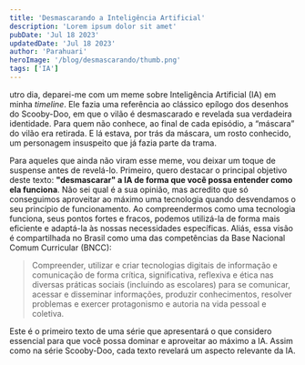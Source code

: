 ```yaml
---
title: 'Desmascarando a Inteligência Artificial'
description: 'Lorem ipsum dolor sit amet'
pubDate: 'Jul 18 2023'
updatedDate: 'Jul 18 2023'
author: 'Parahuari'
heroImage: '/blog/desmascarando/thumb.png'
tags: ['IA']
---
```


<CapitalLetter letter='O' />utro dia, deparei-me com um meme sobre Inteligência Artificial (IA) em minha *timeline*. Ele fazia uma referência ao clássico epílogo dos desenhos do Scooby-Doo, em que o vilão é desmascarado e revelada sua verdadeira identidade. Para quem não conhece, ao final de cada episódio, a “máscara” do vilão era retirada. E lá estava, por trás da máscara, um rosto conhecido, um personagem insuspeito que já fazia parte da trama. 

Para aqueles que ainda não viram esse meme, vou deixar um toque de suspense antes de revelá-lo. Primeiro, quero destacar o principal objetivo deste texto: **"desmascarar" a IA de forma que você possa entender como ela funciona**. Não sei qual é a sua opinião, mas acredito que só conseguimos aproveitar ao máximo uma tecnologia quando desvendamos o seu princípio de funcionamento. Ao compreendermos como uma tecnologia funciona, seus pontos fortes e fracos, podemos utilizá-la de forma mais eficiente e adaptá-la às nossas necessidades específicas. Aliás, essa visão é compartilhada no Brasil como uma das competências da Base Nacional Comum Curricular (BNCC):

<blockquote class="blockquote">
Compreender, utilizar e criar tecnologias digitais de informação e comunicação de forma crítica, significativa, reflexiva e ética nas diversas práticas sociais (incluindo as escolares) para se comunicar, acessar e disseminar informações, produzir conhecimentos, resolver problemas e exercer protagonismo e autoria na vida pessoal e coletiva.
</blockquote>

Este é o primeiro texto de uma série que apresentará o que considero essencial para que você possa dominar e aproveitar ao máximo a IA. Assim como na série Scooby-Doo, cada texto revelará um aspecto relevante da IA.

<Imagem img='/blog/desmascarando/brinquedo.jfif' caption='Imagem Brinquedos Jada – Van Mystery Machine Scooby-Doo.'/>
